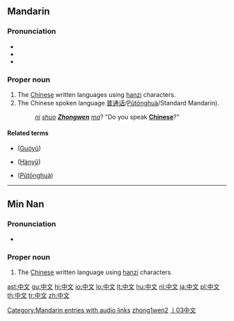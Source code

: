 {{zh-hanzi|[[中]][[文]]}}
{{also|Zhongwen}}
==Mandarin==

===Pronunciation===
* {{audio|zh-zhōngwén.ogg|audio}}
* {{IPA|[ tʂʊŋ˥˥uən˧˥ ]|lang=cmn}}
* {{audio|Zh-zhong1wen2.ogg|Mandarin audio}}

===Proper noun===
{{cmn-proper|ts|pin=Zhōngwén|pint=zhong1wen2|rs=丨03}}

# The [[Chinese]] written languages using [[hanzi]] characters.
# The Chinese spoken language [[普通话]]/[[Pǔtōnghuà]]/Standard Mandarin).
#: ''[[ni]] [[shuo]] '''[[Zhongwen]]''' [[ma]]''?  "Do you speak '''[[Chinese]]'''?"

====Related terms====
* {{zh-ts|國語|国语}} ([[Guóyǔ]])
* {{zh-ts|漢語|汉语}} ([[Hànyǔ]])
* {{zh-ts|普通話|普通话}} ([[Pǔtōnghuà]])

[[Category:Mandarin entries with audio links]]
[[Category:zh-cn:Beginning Mandarin|zhong1wen2]]
[[Category:zh-tw:Beginning Mandarin|丨03中文]]

----

==Min Nan==

===Pronunciation===
* {{IPA|[ tiɔŋ˧˧bun˧˥ ]|lang=nan}}

===Proper noun===
{{nan-proper|ts|poj=Tiong-bûn|pojt=tiong1bun5|rs=丨03}}

# The [[Chinese]] written language using [[hanzi]] characters.

[[ast:中文]]
[[gu:中文]]
[[hi:中文]]
[[io:中文]]
[[lo:中文]]
[[lt:中文]]
[[hu:中文]]
[[nl:中文]]
[[ja:中文]]
[[pl:中文]]
[[th:中文]]
[[tr:中文]]
[[zh:中文]]